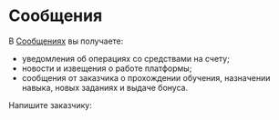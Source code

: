 # Сообщения

В [Сообщениях](https://we.toloka.ai/messages) вы получаете:

- уведомления об операциях со средствами на счету;
- новости и извещения о работе платформы;
- сообщения от заказчика о прохождении обучения, назначении навыка, новых заданиях и выдаче бонуса.

Напишите заказчику:
